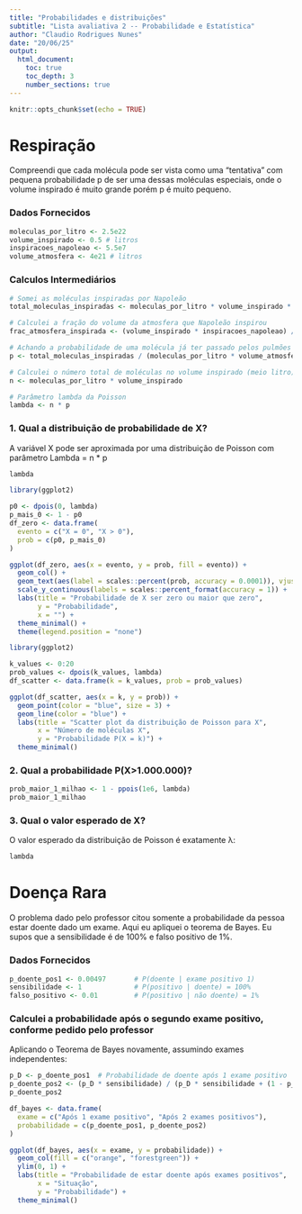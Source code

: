 ```yaml
---
title: "Probabilidades e distribuições"
subtitle: "Lista avaliativa 2 -- Probabilidade e Estatística"
author: "Claudio Rodrigues Nunes"
date: "20/06/25"
output:
  html_document:
    toc: true
    toc_depth: 3
    number_sections: true
---
```

  
```r
knitr::opts_chunk$set(echo = TRUE)
```
# Respiração

Compreendi que cada molécula pode ser vista como uma "tentativa" com pequena probabilidade p de ser uma dessas moléculas especiais, onde o volume inspirado é muito grande porém p é muito pequeno.

### Dados Fornecidos

```r
moleculas_por_litro <- 2.5e22
volume_inspirado <- 0.5 # litros
inspiracoes_napoleao <- 5.5e7
volume_atmosfera <- 4e21 # litros
```

### Calculos Intermediários

```r
# Somei as moléculas inspiradas por Napoleão
total_moleculas_inspiradas <- moleculas_por_litro * volume_inspirado * inspiracoes_napoleao

# Calculei a fração do volume da atmosfera que Napoleão inspirou
frac_atmosfera_inspirada <- (volume_inspirado * inspiracoes_napoleao) / volume_atmosfera

# Achando a probabilidade de uma molécula já ter passado pelos pulmões de Napoleão
p <- total_moleculas_inspiradas / (moleculas_por_litro * volume_atmosfera)

# Calculei o número total de moléculas no volume inspirado (meio litro)
n <- moleculas_por_litro * volume_inspirado

# Parâmetro lambda da Poisson
lambda <- n * p
```

### 1. Qual a distribuição de probabilidade de X?
A variável X pode ser aproximada por uma distribuição de Poisson com parâmetro Lambda = n * p

```r
lambda
```

```r
library(ggplot2)

p0 <- dpois(0, lambda)
p_mais_0 <- 1 - p0
df_zero <- data.frame(
  evento = c("X = 0", "X > 0"),
  prob = c(p0, p_mais_0)
)

ggplot(df_zero, aes(x = evento, y = prob, fill = evento)) +
  geom_col() +
  geom_text(aes(label = scales::percent(prob, accuracy = 0.0001)), vjust = -0.5) +
  scale_y_continuous(labels = scales::percent_format(accuracy = 1)) +
  labs(title = "Probabilidade de X ser zero ou maior que zero",
       y = "Probabilidade",
       x = "") +
  theme_minimal() +
  theme(legend.position = "none")
```

```r
library(ggplot2)

k_values <- 0:20
prob_values <- dpois(k_values, lambda)
df_scatter <- data.frame(k = k_values, prob = prob_values)

ggplot(df_scatter, aes(x = k, y = prob)) +
  geom_point(color = "blue", size = 3) +
  geom_line(color = "blue") +
  labs(title = "Scatter plot da distribuição de Poisson para X",
       x = "Número de moléculas X",
       y = "Probabilidade P(X = k)") +
  theme_minimal()
```


### 2. Qual a probabilidade P(X>1.000.000)?

```r
prob_maior_1_milhao <- 1 - ppois(1e6, lambda)
prob_maior_1_milhao
```

### 3. Qual o valor esperado de X?
O valor esperado da distribuição de Poisson é exatamente λ:

```r
lambda
```

# Doença Rara

O problema dado pelo professor citou somente a probabilidade da pessoa estar doente dado um exame.
Aqui eu apliquei o teorema de Bayes.
Eu supos que a sensibilidade é de 100% e falso positivo de 1%.

### Dados Fornecidos

```r
p_doente_pos1 <- 0.00497       # P(doente | exame positivo 1)
sensibilidade <- 1             # P(positivo | doente) = 100%
falso_positivo <- 0.01         # P(positivo | não doente) = 1%
```

### Calculei a probabilidade após o segundo exame positivo, conforme pedido pelo professor
Aplicando o Teorema de Bayes novamente, assumindo exames independentes:

```r
p_D <- p_doente_pos1  # Probabilidade de doente após 1 exame positivo
p_doente_pos2 <- (p_D * sensibilidade) / (p_D * sensibilidade + (1 - p_D) * falso_positivo)
p_doente_pos2
```

```r
df_bayes <- data.frame(
  exame = c("Após 1 exame positivo", "Após 2 exames positivos"),
  probabilidade = c(p_doente_pos1, p_doente_pos2)
)

ggplot(df_bayes, aes(x = exame, y = probabilidade)) +
  geom_col(fill = c("orange", "forestgreen")) +
  ylim(0, 1) +
  labs(title = "Probabilidade de estar doente após exames positivos",
       x = "Situação",
       y = "Probabilidade") +
  theme_minimal()
```
